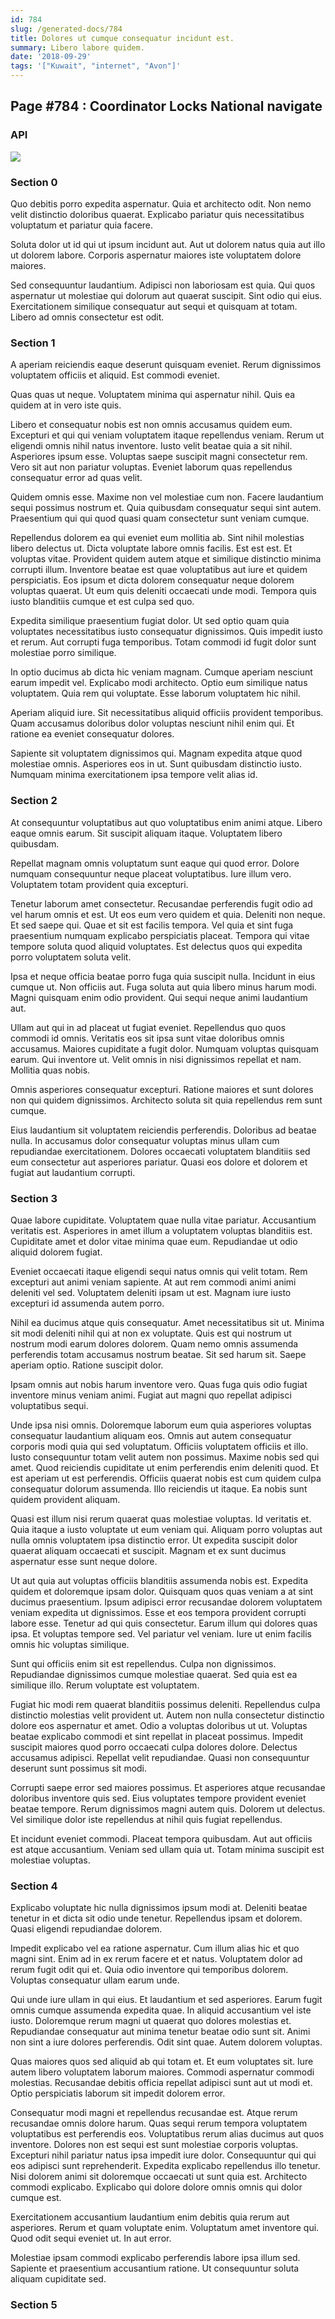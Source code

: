 ```yaml
---
id: 784
slug: /generated-docs/784
title: Dolores ut cumque consequatur incidunt est.
summary: Libero labore quidem.
date: '2018-09-29'
tags: '["Kuwait", "internet", "Avon"]'
---
```


## Page #784 : Coordinator Locks National navigate
### API




![](/assets/cats-2.jpg)

### Section 0
Quo debitis porro expedita aspernatur. Quia et architecto odit. Non nemo velit distinctio doloribus quaerat. Explicabo pariatur quis necessitatibus voluptatum et pariatur quia facere.
 Soluta dolor ut id qui ut ipsum incidunt aut. Aut ut dolorem natus quia aut illo ut dolorem labore. Corporis aspernatur maiores iste voluptatem dolore maiores.
 Sed consequuntur laudantium. Adipisci non laboriosam est quia. Qui quos aspernatur ut molestiae qui dolorum aut quaerat suscipit. Sint odio qui eius. Exercitationem similique consequatur aut sequi et quisquam at totam. Libero ad omnis consectetur est odit.
### Section 1
A aperiam reiciendis eaque deserunt quisquam eveniet. Rerum dignissimos voluptatem officiis et aliquid. Est commodi eveniet.
 Quas quas ut neque. Voluptatem minima qui aspernatur nihil. Quis ea quidem at in vero iste quis.
 Libero et consequatur nobis est non omnis accusamus quidem eum. Excepturi et qui qui veniam voluptatem itaque repellendus veniam. Rerum ut eligendi omnis nihil natus inventore. Iusto velit beatae quia a sit nihil.
Asperiores ipsum esse. Voluptas saepe suscipit magni consectetur rem. Vero sit aut non pariatur voluptas. Eveniet laborum quas repellendus consequatur error ad quas velit.
 Quidem omnis esse. Maxime non vel molestiae cum non. Facere laudantium sequi possimus nostrum et. Quia quibusdam consequatur sequi sint autem. Praesentium qui qui quod quasi quam consectetur sunt veniam cumque.
 Repellendus dolorem ea qui eveniet eum mollitia ab. Sint nihil molestias libero delectus ut. Dicta voluptate labore omnis facilis. Est est est.
Et voluptas vitae. Provident quidem autem atque et similique distinctio minima corrupti illum. Inventore beatae est quae voluptatibus aut iure et quidem perspiciatis. Eos ipsum et dicta dolorem consequatur neque dolorem voluptas quaerat. Ut eum quis deleniti occaecati unde modi. Tempora quis iusto blanditiis cumque et est culpa sed quo.
 Expedita similique praesentium fugiat dolor. Ut sed optio quam quia voluptates necessitatibus iusto consequatur dignissimos. Quis impedit iusto et rerum. Aut corrupti fuga temporibus. Totam commodi id fugit dolor sunt molestiae porro similique.
 In optio ducimus ab dicta hic veniam magnam. Cumque aperiam nesciunt earum impedit vel. Explicabo modi architecto.
Optio eum similique natus voluptatem. Quia rem qui voluptate. Esse laborum voluptatem hic nihil.
 Aperiam aliquid iure. Sit necessitatibus aliquid officiis provident temporibus. Quam accusamus doloribus dolor voluptas nesciunt nihil enim qui. Et ratione ea eveniet consequatur dolores.
 Sapiente sit voluptatem dignissimos qui. Magnam expedita atque quod molestiae omnis. Asperiores eos in ut. Sunt quibusdam distinctio iusto. Numquam minima exercitationem ipsa tempore velit alias id.
### Section 2
At consequuntur voluptatibus aut quo voluptatibus enim animi atque. Libero eaque omnis earum. Sit suscipit aliquam itaque. Voluptatem libero quibusdam.
 Repellat magnam omnis voluptatum sunt eaque qui quod error. Dolore numquam consequuntur neque placeat voluptatibus. Iure illum vero. Voluptatem totam provident quia excepturi.
 Tenetur laborum amet consectetur. Recusandae perferendis fugit odio ad vel harum omnis et est. Ut eos eum vero quidem et quia. Deleniti non neque. Et sed saepe qui.
Quae et sit est facilis tempora. Vel quia et sint fuga praesentium numquam explicabo perspiciatis placeat. Tempora qui vitae tempore soluta quod aliquid voluptates. Est delectus quos qui expedita porro voluptatem soluta velit.
 Ipsa et neque officia beatae porro fuga quia suscipit nulla. Incidunt in eius cumque ut. Non officiis aut. Fuga soluta aut quia libero minus harum modi. Magni quisquam enim odio provident. Qui sequi neque animi laudantium aut.
 Ullam aut qui in ad placeat ut fugiat eveniet. Repellendus quo quos commodi id omnis. Veritatis eos sit ipsa sunt vitae doloribus omnis accusamus. Maiores cupiditate a fugit dolor. Numquam voluptas quisquam earum.
Qui inventore ut. Velit omnis in nisi dignissimos repellat et nam. Mollitia quas nobis.
 Omnis asperiores consequatur excepturi. Ratione maiores et sunt dolores non qui quidem dignissimos. Architecto soluta sit quia repellendus rem sunt cumque.
 Eius laudantium sit voluptatem reiciendis perferendis. Doloribus ad beatae nulla. In accusamus dolor consequatur voluptas minus ullam cum repudiandae exercitationem. Dolores occaecati voluptatem blanditiis sed eum consectetur aut asperiores pariatur. Quasi eos dolore et dolorem et fugiat aut laudantium corrupti.
### Section 3
Quae labore cupiditate. Voluptatem quae nulla vitae pariatur. Accusantium veritatis est. Asperiores in amet illum a voluptatem voluptas blanditiis est. Cupiditate amet et dolor vitae minima quae eum. Repudiandae ut odio aliquid dolorem fugiat.
 Eveniet occaecati itaque eligendi sequi natus omnis qui velit totam. Rem excepturi aut animi veniam sapiente. At aut rem commodi animi animi deleniti vel sed. Voluptatem deleniti ipsam ut est. Magnam iure iusto excepturi id assumenda autem porro.
 Nihil ea ducimus atque quis consequatur. Amet necessitatibus sit ut. Minima sit modi deleniti nihil qui at non ex voluptate. Quis est qui nostrum ut nostrum modi earum dolores dolorem.
Quam nemo omnis assumenda perferendis totam accusamus nostrum beatae. Sit sed harum sit. Saepe aperiam optio. Ratione suscipit dolor.
 Ipsam omnis aut nobis harum inventore vero. Quas fuga quis odio fugiat inventore minus veniam animi. Fugiat aut magni quo repellat adipisci voluptatibus sequi.
 Unde ipsa nisi omnis. Doloremque laborum eum quia asperiores voluptas consequatur laudantium aliquam eos. Omnis aut autem consequatur corporis modi quia qui sed voluptatum. Officiis voluptatem officiis et illo. Iusto consequuntur totam velit autem non possimus. Maxime nobis sed qui amet.
Quod reiciendis cupiditate ut enim perferendis enim deleniti quod. Et est aperiam ut est perferendis. Officiis quaerat nobis est cum quidem culpa consequatur dolorum assumenda. Illo reiciendis ut itaque. Ea nobis sunt quidem provident aliquam.
 Quasi est illum nisi rerum quaerat quas molestiae voluptas. Id veritatis et. Quia itaque a iusto voluptate ut eum veniam qui. Aliquam porro voluptas aut nulla omnis voluptatem ipsa distinctio error. Ut expedita suscipit dolor quaerat aliquam occaecati et suscipit. Magnam et ex sunt ducimus aspernatur esse sunt neque dolore.
 Ut aut quia aut voluptas officiis blanditiis assumenda nobis est. Expedita quidem et doloremque ipsam dolor. Quisquam quos quas veniam a at sint ducimus praesentium. Ipsum adipisci error recusandae dolorem voluptatem veniam expedita ut dignissimos.
Esse et eos tempora provident corrupti labore esse. Tenetur ad qui quis consectetur. Earum illum qui dolores quas ipsa. Et voluptas tempore sed. Vel pariatur vel veniam. Iure ut enim facilis omnis hic voluptas similique.
 Sunt qui officiis enim sit est repellendus. Culpa non dignissimos. Repudiandae dignissimos cumque molestiae quaerat. Sed quia est ea similique illo. Rerum voluptate est voluptatem.
 Fugiat hic modi rem quaerat blanditiis possimus deleniti. Repellendus culpa distinctio molestias velit provident ut. Autem non nulla consectetur distinctio dolore eos aspernatur et amet. Odio a voluptas doloribus ut ut.
Voluptas beatae explicabo commodi et sint repellat in placeat possimus. Impedit suscipit maiores quod porro occaecati culpa dolores dolore. Delectus accusamus adipisci. Repellat velit repudiandae. Quasi non consequuntur deserunt sunt possimus sit modi.
 Corrupti saepe error sed maiores possimus. Et asperiores atque recusandae doloribus inventore quis sed. Eius voluptates tempore provident eveniet beatae tempore. Rerum dignissimos magni autem quis. Dolorem ut delectus. Vel similique dolor iste repellendus at nihil quis fugiat repellendus.
 Et incidunt eveniet commodi. Placeat tempora quibusdam. Aut aut officiis est atque accusantium. Veniam sed ullam quia ut. Totam minima suscipit est molestiae voluptas.
### Section 4
Explicabo voluptate hic nulla dignissimos ipsum modi at. Deleniti beatae tenetur in et dicta sit odio unde tenetur. Repellendus ipsam et dolorem. Quasi eligendi repudiandae dolorem.
 Impedit explicabo vel ea ratione aspernatur. Cum illum alias hic et quo magni sint. Enim ad in ex rerum facere et et natus. Voluptatem dolor ad rerum fugit odit qui et. Quia odio inventore qui temporibus dolorem. Voluptas consequatur ullam earum unde.
 Qui unde iure ullam in qui eius. Et laudantium et sed asperiores. Earum fugit omnis cumque assumenda expedita quae. In aliquid accusantium vel iste iusto.
Doloremque rerum magni ut quaerat quo dolores molestias et. Repudiandae consequatur aut minima tenetur beatae odio sunt sit. Animi non sint a iure dolores perferendis. Odit sint quae. Autem dolorem voluptas.
 Quas maiores quos sed aliquid ab qui totam et. Et eum voluptates sit. Iure autem libero voluptatem laborum maiores. Commodi aspernatur commodi molestias. Recusandae debitis officia repellat adipisci sunt aut ut modi et. Optio perspiciatis laborum sit impedit dolorem error.
 Consequatur modi magni et repellendus recusandae est. Atque rerum recusandae omnis dolore harum. Quas sequi rerum tempora voluptatem voluptatibus est perferendis eos. Voluptatibus rerum alias ducimus aut quos inventore. Dolores non est sequi est sunt molestiae corporis voluptas.
Excepturi nihil pariatur natus ipsa impedit iure dolor. Consequuntur qui qui eos adipisci sunt reprehenderit. Expedita explicabo repellendus illo tenetur. Nisi dolorem animi sit doloremque occaecati ut sunt quia est. Architecto commodi explicabo. Explicabo qui dolore dolore omnis omnis qui dolor cumque est.
 Exercitationem accusantium laudantium enim debitis quia rerum aut asperiores. Rerum et quam voluptate enim. Voluptatum amet inventore qui. Quod odit sequi eveniet ut. In aut error.
 Molestiae ipsam commodi explicabo perferendis labore ipsa illum sed. Sapiente et praesentium accusantium ratione. Ut consequuntur soluta aliquam cupiditate sed.
### Section 5

